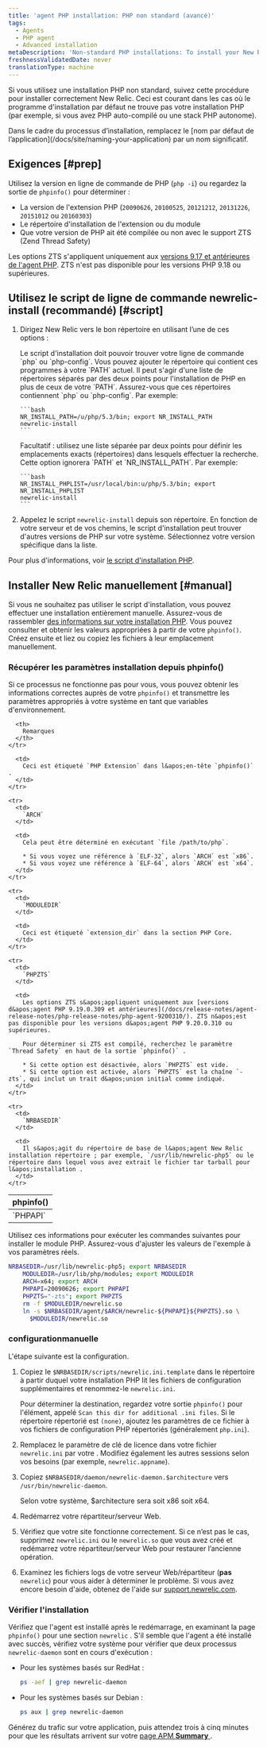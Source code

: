 ```yaml
---
title: 'agent PHP installation: PHP non standard (avancé)'
tags:
  - Agents
  - PHP agent
  - Advanced installation
metaDescription: 'Non-standard PHP installations: To install your New Relic PHP agent with the newrelic-install script, or to install manually, start here.'
freshnessValidatedDate: never
translationType: machine
---
```


Si vous utilisez une installation PHP non standard, suivez cette procédure pour installer correctement New Relic. Ceci est courant dans les cas où le programme d&apos;installation par défaut ne trouve pas votre installation PHP (par exemple, si vous avez PHP auto-compilé ou une stack PHP autonome).

<Callout variant="important">
  Dans le cadre du processus d’installation, remplacez le [nom par défaut de l’application](/docs/site/naming-your-application) par un nom significatif.
</Callout>

## Exigences [#prep]

Utilisez la version en ligne de commande de PHP (`php -i`) ou regardez la sortie de `phpinfo()` pour déterminer :

* La version de l&apos;extension PHP (`20090626`, `20100525`, `20121212`, `20131226`, `20151012` ou `20160303`)
* Le répertoire d&apos;installation de l&apos;extension ou du module
* Que votre version de PHP ait été compilée ou non avec le support ZTS (Zend Thread Safety)

Les options ZTS s&apos;appliquent uniquement aux [versions 9.17 et antérieures de l&apos;agent PHP](/docs/release-notes/agent-release-notes/php-release-notes/php-agent-9170300/). ZTS n&apos;est pas disponible pour les versions PHP 9.18 ou supérieures.

## Utilisez le script de ligne de commande newrelic-install (recommandé) [#script]

1. Dirigez New Relic vers le bon répertoire en utilisant l’une de ces options :

   <CollapserGroup>
     <Collapser id="add-php-to-path" title="Ajoutez votre emplacement PHP à votre PATH">
       Le script d&apos;installation doit pouvoir trouver votre ligne de commande `php` ou `php-config`. Vous pouvez ajouter le répertoire qui contient ces programmes à votre `PATH` actuel.
     </Collapser>

     <Collapser id="nr-install-path" title="Définir le NR_INSTALL_PATH">
       Il peut s&apos;agir d&apos;une liste de répertoires séparés par des deux points pour l&apos;installation de PHP en plus de ceux de votre `PATH`. Assurez-vous que ces répertoires contiennent `php` ou `php-config`. Par exemple:

       ```bash
       NR_INSTALL_PATH=/u/php/5.3/bin; export NR_INSTALL_PATH
       newrelic-install
       ```
     </Collapser>

     <Collapser id="nr-install-phplist" title="Définir le NR_INSTALL_PHPLIST">
       Facultatif : utilisez une liste séparée par deux points pour définir les emplacements exacts (répertoires) dans lesquels effectuer la recherche. Cette option ignorera `PATH` et `NR_INSTALL_PATH`. Par exemple:

       ```bash
       NR_INSTALL_PHPLIST=/usr/local/bin:u/php/5.3/bin; export NR_INSTALL_PHPLIST
       newrelic-install
       ```
     </Collapser>
   </CollapserGroup>

2. Appelez le script `newrelic-install` depuis son répertoire. En fonction de votre serveur et de vos chemins, le script d&apos;installation peut trouver d&apos;autres versions de PHP sur votre système. Sélectionnez votre version spécifique dans la liste.

Pour plus d&apos;informations, voir [le script d&apos;installation PHP](/docs/agents/php-agent/installation/newrelic-install-script).

## Installer New Relic manuellement [#manual]

Si vous ne souhaitez pas utiliser le script d&apos;installation, vous pouvez effectuer une installation entièrement manuelle. Assurez-vous de rassembler [des informations sur votre installation PHP](/docs/agents/php-agent/advanced-installation/php-agent-installation-non-standard-php-advanced/#prep). Vous pouvez consulter et obtenir les valeurs appropriées à partir de votre `phpinfo()`. Créez ensuite et liez ou copiez les fichiers à leur emplacement manuellement.

### Récupérer les paramètres installation depuis phpinfo()

Si ce processus ne fonctionne pas pour vous, vous pouvez obtenir les informations correctes auprès de votre `phpinfo()` et transmettre les paramètres appropriés à votre système en tant que variables d&apos;environnement.

<table>
  <thead>
    <tr>
      <th width={125}>
        phpinfo()
      </th>

      <th>
        Remarques
      </th>
    </tr>
  </thead>

  <tbody>
    <tr>
      <td>
        `PHPAPI`
      </td>

      <td>
        Ceci est étiqueté `PHP Extension` dans l&apos;en-tête `phpinfo()` .
      </td>
    </tr>

    <tr>
      <td>
        `ARCH`
      </td>

      <td>
        Cela peut être déterminé en exécutant `file /path/to/php`.

        * Si vous voyez une référence à `ELF-32`, alors `ARCH` est `x86`.
        * Si vous voyez une référence à `ELF-64`, alors `ARCH` est `x64`.
      </td>
    </tr>

    <tr>
      <td>
        `MODULEDIR`
      </td>

      <td>
        Ceci est étiqueté `extension_dir` dans la section PHP Core.
      </td>
    </tr>

    <tr>
      <td>
        `PHPZTS`
      </td>

      <td>
        Les options ZTS s&apos;appliquent uniquement aux [versions d&apos;agent PHP 9.19.0.309 et antérieures](/docs/release-notes/agent-release-notes/php-release-notes/php-agent-9200310/). ZTS n&apos;est pas disponible pour les versions d&apos;agent PHP 9.20.0.310 ou supérieures.

        Pour déterminer si ZTS est compilé, recherchez le paramètre `Thread Safety` en haut de la sortie `phpinfo()` .

        * Si cette option est désactivée, alors `PHPZTS` est vide.
        * Si cette option est activée, alors `PHPZTS` est la chaîne `-zts`, qui inclut un trait d&apos;union initial comme indiqué.
      </td>
    </tr>

    <tr>
      <td>
        `NRBASEDIR`
      </td>

      <td>
        Il s&apos;agit du répertoire de base de l&apos;agent New Relic installation répertoire ; par exemple, `/usr/lib/newrelic-php5` ou le répertoire dans lequel vous avez extrait le fichier tar tarball pour l&apos;installation .
      </td>
    </tr>
  </tbody>
</table>

Utilisez ces informations pour exécuter les commandes suivantes pour installer le module PHP. Assurez-vous d&apos;ajuster les valeurs de l&apos;exemple à vos paramètres réels.

```bash
NRBASEDIR=/usr/lib/newrelic-php5; export NRBASEDIR
    MODULEDIR=/usr/lib/php/modules; export MODULEDIR
    ARCH=x64; export ARCH
    PHPAPI=20090626; export PHPAPI
    PHPZTS="-zts"; export PHPZTS
    rm -f $MODULEDIR/newrelic.so
    ln -s $NRBASEDIR/agent/$ARCH/newrelic-${PHPAPI}${PHPZTS}.so \
      $MODULEDIR/newrelic.so
```

### configurationmanuelle

L&apos;étape suivante est la configuration.

1. Copiez le `$NRBASEDIR/scripts/newrelic.ini.template` dans le répertoire à partir duquel votre installation PHP lit les fichiers de configuration supplémentaires et renommez-le `newrelic.ini`.

   Pour déterminer la destination, regardez votre sortie `phpinfo()` pour l&apos;élément, appelé `Scan this dir for additional .ini files`. Si le répertoire répertorié est `(none)`, ajoutez les paramètres de ce fichier à vos fichiers de configuration PHP répertoriés (généralement `php.ini`).

2. Remplacez le paramètre de clé de licence dans votre fichier `newrelic.ini` par votre <InlinePopover type="licenseKey" />. Modifiez également les autres sessions selon vos besoins (par exemple, `newrelic.appname`).

3. Copiez `$NRBASEDIR/daemon/newrelic-daemon.$architecture` vers `/usr/bin/newrelic-daemon`.

   Selon votre système, $architecture sera soit x86 soit x64.

4. Redémarrez votre répartiteur/serveur Web.

5. Vérifiez que votre site fonctionne correctement. Si ce n’est pas le cas, supprimez `newrelic.ini` ou le `newrelic.so` que vous avez créé et redémarrez votre répartiteur/serveur Web pour restaurer l’ancienne opération.

6. Examinez les fichiers logs de votre serveur Web/répartiteur (**pas** `newrelic`) pour vous aider à déterminer le problème. Si vous avez encore besoin d&apos;aide, obtenez de l&apos;aide sur [support.newrelic.com](https://support.newrelic.com).

### Vérifier l&apos;installation

Vérifiez que l&apos;agent est installé après le redémarrage, en examinant la page `phpinfo()` pour une section `newrelic` . S&apos;il semble que l&apos;agent a été installé avec succès, vérifiez votre système pour vérifier que deux processus `newrelic-daemon` sont en cours d&apos;exécution :

* Pour les systèmes basés sur RedHat :

  ```bash
  ps -aef | grep newrelic-daemon
  ```

* Pour les systèmes basés sur Debian :

  ```bash
  ps aux | grep newrelic-daemon
  ```

Générez du trafic sur votre application, puis attendez trois à cinq minutes pour que les résultats arrivent sur votre [page APM <DNT>**Summary**</DNT> ](/docs/apm/apm-ui-pages/monitoring/apm-summary-page-view-transaction-apdex-usage-data/).

<InstallFeedback />
